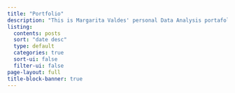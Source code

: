 ```yaml
---
title: "Portfolio"
description: "This is Margarita Valdes' personal Data Analysis portafolio"
listing:
  contents: posts
  sort: "date desc"
  type: default
  categories: true
  sort-ui: false
  filter-ui: false
page-layout: full
title-block-banner: true
---
```

